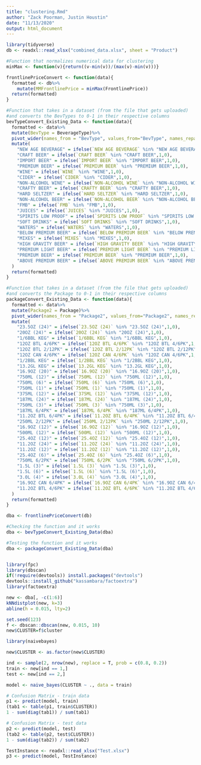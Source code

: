 ```yaml
---
title: "clustering.Rmd"
author: "Zack Poorman, Justin Houstin"
date: "11/13/2020"
output: html_document
---
```


```r
library(tidyverse)
db <- readxl::read_xlsx("combined_data.xlsx", sheet = "Product")
```

```r
#Function that normalizes numerical data for clustering
minMax <- function(v){return((v-min(v))/(max(v)-min(v)))}

frontlinePriceConvert <- function(data){
  formatted <- db%>%
    mutate(MMFrontlinePrice = minMax(FrontlinePrice))
  return(formatted)
}

#Function that takes in a dataset (from the file that gets uploaded)
#and converts the BevTypes to 0-1 in their respective columns 
bevTypeConvert_Existing_Data <- function(data){
  formatted <- data%>%
  mutate(BevType = BeverageType)%>%
  pivot_wider(names_from = "BevType", values_from="BevType", names_repair="unique")%>%
  mutate(
    "NEW AGE BEVERAGE" = ifelse(`NEW AGE BEVERAGE` %in% "NEW AGE BEVERAGE",1,0),
    "CRAFT BEER" = ifelse(`CRAFT BEER` %in% "CRAFT BEER",1,0),
    "IMPORT BEER" = ifelse(`IMPORT BEER` %in% "IMPORT BEER",1,0),
    "PREMIUM BEER" = ifelse(`PREMIUM BEER` %in% "PREMIUM BEER",1,0),
    "WINE" = ifelse(`WINE` %in% "WINE",1,0),
    "CIDER" = ifelse(`CIDER` %in% "CIDER",1,0),
    "NON-ALCOHOL WINE" = ifelse(`NON-ALCOHOL WINE` %in% "NON-ALCOHOL WINE",1,0),
    "CRAFTY BEER" = ifelse(`CRAFTY BEER` %in% "CRAFTY BEER",1,0),
    "HARD SELTZER" = ifelse(`HARD SELTZER` %in% "HARD SELTZER",1,0),
    "NON-ALCOHOL BEER" = ifelse(`NON-ALCOHOL BEER` %in% "NON-ALCOHOL BEER",1,0),
    "FMB" = ifelse(`FMB` %in% "FMB",1,0),
    "JUICES" = ifelse(`JUICES` %in% "JUICES",1,0),
    "SPIRITS LOW PROOF" = ifelse(`SPIRITS LOW PROOF` %in% "SPIRITS LOW PROOF",1,0),
    "SOFT DRINKS" = ifelse(`SOFT DRINKS` %in% "SOFT DRINKS",1,0),
    "WATERS" = ifelse(`WATERS` %in% "WATERS",1,0),
    "BELOW PREMIUM BEER" = ifelse(`BELOW PREMIUM BEER` %in% "BELOW PREMIUM BEER",1,0),
    "MIXES" = ifelse(`MIXES` %in% "MIXES",1,0),
    "HIGH GRAVITY BEER" = ifelse(`HIGH GRAVITY BEER` %in% "HIGH GRAVITY BEER",1,0),
    "PREMIUM LIGHT BEER" = ifelse(`PREMIUM LIGHT BEER` %in% "PREMIUM LIGHT BEER",1,0),
    "PREMIUM BEER" = ifelse(`PREMIUM BEER` %in% "PREMIUM BEER",1,0),
    "ABOVE PREMIUM BEER" = ifelse(`ABOVE PREMIUM BEER` %in% "ABOVE PREMIUM BEER",1,0)
  )
  return(formatted)
}

#Function that takes in a dataset (from the file that gets uploaded)
#and converts the Package to 0-1 in their respective columns
packageConvert_Existing_Data <- function(data){
  formatted <- data%>%
  mutate(Package2 = Package)%>%
  pivot_wider(names_from = "Package2", values_from="Package2", names_repair="unique")%>%
  mutate(
    "23.5OZ (24)" = ifelse(`23.5OZ (24)` %in% "23.5OZ (24)",1,0),
    "20OZ (24)" = ifelse(`20OZ (24)` %in% "20OZ (24)",1,0),
    "1/6BBL KEG" = ifelse(`1/6BBL KEG` %in% "1/6BBL KEG",1,0),
    "12OZ BTL 4/6PK" = ifelse(`12OZ BTL 4/6PK` %in% "12OZ BTL 4/6PK",1,0),
    "12OZ BTL 2/12PK" = ifelse(`12OZ BTL 2/12PK` %in% "12OZ BTL 2/12PK",1,0),
    "12OZ CAN 4/6PK" = ifelse(`12OZ CAN 4/6PK` %in% "12OZ CAN 4/6PK",1,0),
    "1/2BBL KEG" = ifelse(`1/2BBL KEG` %in% "1/2BBL KEG",1,0),
    "13.2GL KEG" = ifelse(`13.2GL KEG` %in% "13.2GL KEG",1,0),
    "16.9OZ (20)" = ifelse(`16.9OZ (20)` %in% "16.9OZ (20)",1,0),
    "750ML (12)" = ifelse(`750ML (12)` %in% "750ML (12)",1,0),
    "750ML (6)" = ifelse(`750ML (6)` %in% "750ML (6)",1,0),
    "750ML (1)" = ifelse(`750ML (1)` %in% "750ML (1)",1,0),
    "375ML (12)" = ifelse(`375ML (12)` %in% "375ML (12)",1,0),
    "187ML (24)" = ifelse(`187ML (24)` %in% "187ML (24)",1,0),
    "750ML (3)" = ifelse(`750ML (3)` %in% "750ML (3)",1,0),
    "187ML 6/4PK" = ifelse(`187ML 6/4PK` %in% "187ML 6/4PK",1,0),
    "11.2OZ BTL 6/4PK" = ifelse(`11.2OZ BTL 6/4PK` %in% "11.2OZ BTL 6/4PK",1,0),
    "250ML 2/12PK" = ifelse(`250ML 2/12PK` %in% "250ML 2/12PK",1,0),
    "16.9OZ (12)" = ifelse(`16.9OZ (12)` %in% "16.9OZ (12)",1,0),
    "500ML (12)" = ifelse(`500ML (12)` %in% "500ML (12)",1,0),
    "25.4OZ (12)" = ifelse(`25.4OZ (12)` %in% "25.4OZ (12)",1,0),
    "11.2OZ (24)" = ifelse(`11.2OZ (24)` %in% "11.2OZ (24)",1,0),
    "11.2OZ (12)" = ifelse(`11.2OZ (12)` %in% "11.2OZ (12)",1,0),
    "25.4OZ (6)" = ifelse(`25.4OZ (6)` %in% "25.4OZ (6)",1,0),
    "750ML 6/2PK" = ifelse(`750ML 6/2PK` %in% "750ML 6/2PK",1,0),
    "1.5L (3)" = ifelse(`1.5L (3)` %in% "1.5L (3)",1,0),
    "1.5L (6)" = ifelse(`1.5L (6)` %in% "1.5L (6)",1,0),
    "3.0L (4)" = ifelse(`3.0L (4)` %in% "3.0L (4)",1,0),
    "16.9OZ CAN 6/4PK" = ifelse(`16.9OZ CAN 6/4PK` %in% "16.9OZ CAN 6/4PK",1,0),
    "11.2OZ BTL 4/6PK" = ifelse(`11.2OZ BTL 4/6PK` %in% "11.2OZ BTL 4/6PK",1,0)
  )
  return(formatted)
}

dba <- frontlinePriceConvert(db)

#Checking the function and it works
dba <- bevTypeConvert_Existing_Data(dba)

#Testing the function and it works
dba <- packageConvert_Existing_Data(dba)


library(fpc)
library(dbscan)
if(!require(devtools)) install.packages("devtools")
devtools::install_github("kassambara/factoextra")
library(factoextra)

new <- dba[, -c(1:6)]
kNNdistplot(new, k=3)
abline(h = 0.015, lty=2)

set.seed(123)
f <- dbscan::dbscan(new, 0.015, 10)
new$CLUSTER=f$cluster

library(naivebayes)

new$CLUSTER <- as.factor(new$CLUSTER)

ind <- sample(2, nrow(new), replace = T, prob = c(0.8, 0.2))
train <- new[ind == 1,]
test <- new[ind == 2,]

model <- naive_bayes(CLUSTER ~ ., data = train)

# Confusion Matrix - train data
p1 <- predict(model, train)
(tab1 <- table(p1, train$CLUSTER))
1 - sum(diag(tab1)) / sum(tab1)

# Confusion Matrix - test data
p2 <- predict(model, test)
(tab2 <- table(p2, test$CLUSTER))
1 - sum(diag(tab2)) / sum(tab2)

TestInstance <- readxl::read_xlsx("Test.xlsx")
p3 <- predict(model, TestInstance)


```